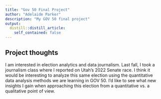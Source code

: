```yaml
---
title: "Gov 50 Final Project"
author: "Adelaide Parker"
description: "My GOV 50 final project"
output:
  distill::distill_article:
    self_contained: false
---
```




## Project thoughts

I am interested in election analytics and data journalism. Last fall, I took a journalism class where I reported on Utah's 2022 Senate race. I think it would be interesting to analyze this same election using the quantitative data analysis methods we are learning in GOV 50. I'd like to see what new insights I gain when approaching this election from a quantitative vs. a qualitative point of view.